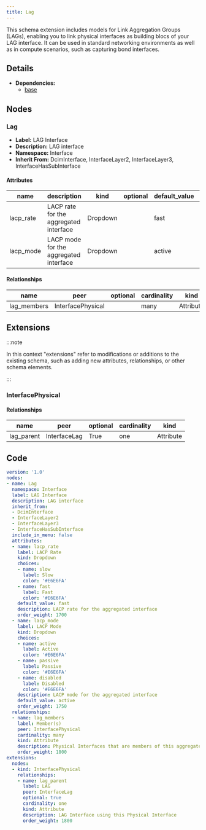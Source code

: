 ```yaml
---
title: Lag
---
```


This schema extension includes models for Link Aggregation Groups (LAGs), enabling you to link physical interfaces as building blocs of your LAG interface. It can be used in standard networking environments as well as in compute scenarios, such as capturing bond interfaces.

## Details

- **Dependencies:**
  - [base](dcim)

## Nodes

### Lag

- **Label:** LAG Interface
- **Description:** LAG interface
- **Namespace:** Interface
- **Inherit From:** DcimInterface, InterfaceLayer2, InterfaceLayer3, InterfaceHasSubInterface

#### Attributes

| name | description | kind | optional | default_value | choices |
| ---- | ----------- | ---- | -------- | ------------- | ------- |
| lacp_rate | LACP rate for the aggregated interface | Dropdown |  | fast | slow, fast |
| lacp_mode | LACP mode for the aggregated interface | Dropdown |  | active | active, passive, disabled |

#### Relationships

| name | peer | optional | cardinality | kind |
| ---- | ---- | -------- | ----------- | ---- |
| lag_members | InterfacePhysical |  | many | Attribute |

## Extensions

:::note

In this context "extensions" refer to modifications or additions to the existing schema, such as adding new attributes, relationships, or other schema elements.

:::

### InterfacePhysical

#### Relationships

| name | peer | optional | cardinality | kind |
| ---- | ---- | -------- | ----------- | ---- |
| lag_parent | InterfaceLag | True | one | Attribute |


## Code

```yaml
version: '1.0'
nodes:
- name: Lag
  namespace: Interface
  label: LAG Interface
  description: LAG interface
  inherit_from:
  - DcimInterface
  - InterfaceLayer2
  - InterfaceLayer3
  - InterfaceHasSubInterface
  include_in_menu: false
  attributes:
  - name: lacp_rate
    label: LACP Rate
    kind: Dropdown
    choices:
    - name: slow
      label: Slow
      color: '#E6E6FA'
    - name: fast
      label: Fast
      color: '#E6E6FA'
    default_value: fast
    description: LACP rate for the aggregated interface
    order_weight: 1700
  - name: lacp_mode
    label: LACP Mode
    kind: Dropdown
    choices:
    - name: active
      label: Active
      color: '#E6E6FA'
    - name: passive
      label: Passive
      color: '#E6E6FA'
    - name: disabled
      label: Disabled
      color: '#E6E6FA'
    description: LACP mode for the aggregated interface
    default_value: active
    order_weight: 1750
  relationships:
  - name: lag_members
    label: Member(s)
    peer: InterfacePhysical
    cardinality: many
    kind: Attribute
    description: Physical Interfaces that are members of this aggregate
    order_weight: 1800
extensions:
  nodes:
  - kind: InterfacePhysical
    relationships:
    - name: lag_parent
      label: LAG
      peer: InterfaceLag
      optional: true
      cardinality: one
      kind: Attribute
      description: LAG Interface using this Physical Interface
      order_weight: 1800

```